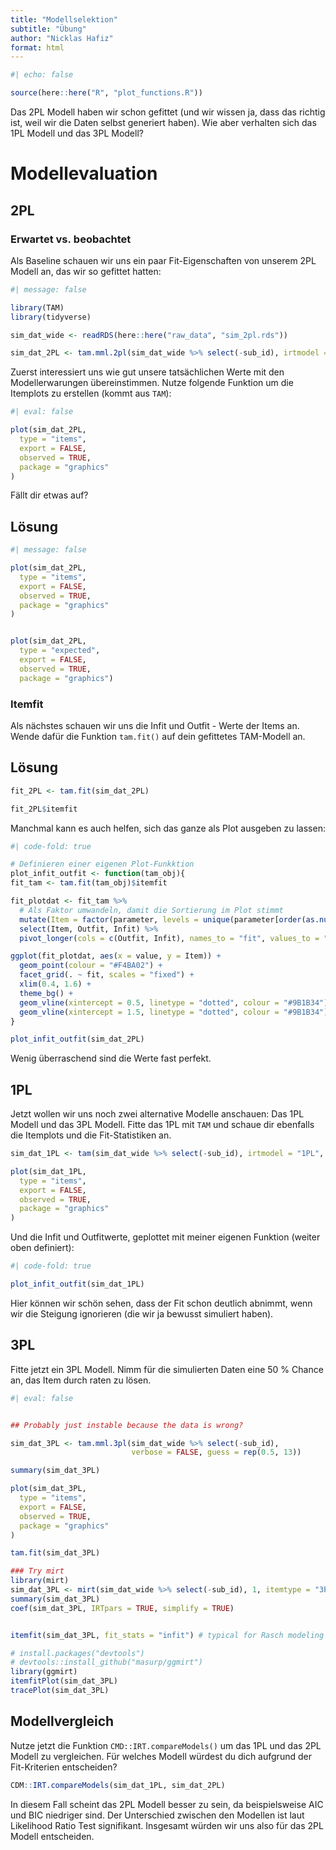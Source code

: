 ```yaml
---
title: "Modellselektion"
subtitle: "Übung"
author: "Nicklas Hafiz"
format: html
---
```


```r
#| echo: false

source(here::here("R", "plot_functions.R"))
```


Das 2PL Modell haben wir schon gefittet (und wir wissen ja, dass das richtig ist, weil wir die Daten selbst generiert haben). Wie aber verhalten sich das 1PL Modell und das 3PL Modell? 

# Modellevaluation

## 2PL

### Erwartet vs. beobachtet
Als Baseline schauen wir uns ein paar Fit-Eigenschaften von unserem 2PL Modell an, das wir so gefittet hatten: 


```r
#| message: false

library(TAM)
library(tidyverse)

sim_dat_wide <- readRDS(here::here("raw_data", "sim_2pl.rds"))

sim_dat_2PL <- tam.mml.2pl(sim_dat_wide %>% select(-sub_id), irtmodel = "2PL", verbose = FALSE)
```

Zuerst interessiert uns wie gut unsere tatsächlichen Werte mit den Modellerwarungen übereinstimmen. Nutze folgende Funktion um die Itemplots zu erstellen (kommt aus `TAM`):

```r
#| eval: false

plot(sim_dat_2PL,
  type = "items",
  export = FALSE,
  observed = TRUE,
  package = "graphics"
)
```

Fällt dir etwas auf?

:::{.callout-caution collapse="true"}

## Lösung

```r
#| message: false

plot(sim_dat_2PL,
  type = "items",
  export = FALSE,
  observed = TRUE,
  package = "graphics"
)


plot(sim_dat_2PL,
  type = "expected",
  export = FALSE,
  observed = TRUE,
  package = "graphics")
```

::: 

### Itemfit
Als nächstes schauen wir uns die Infit und Outfit - Werte der Items an. Wende dafür die Funktion `tam.fit()` auf dein gefittetes TAM-Modell an.  

:::{.callout-caution collapse="true"}

## Lösung

```r
fit_2PL <- tam.fit(sim_dat_2PL)

fit_2PL$itemfit
```

Manchmal kann es auch helfen, sich das ganze als Plot ausgeben zu lassen:

```r
#| code-fold: true

# Definieren einer eigenen Plot-Funkktion
plot_infit_outfit <- function(tam_obj){
fit_tam <- tam.fit(tam_obj)$itemfit

fit_plotdat <- fit_tam %>%
  # Als Faktor umwandeln, damit die Sortierung im Plot stimmt
  mutate(Item = factor(parameter, levels = unique(parameter[order(as.numeric(parameter))]))) %>%
  select(Item, Outfit, Infit) %>%
  pivot_longer(cols = c(Outfit, Infit), names_to = "fit", values_to = "value")

ggplot(fit_plotdat, aes(x = value, y = Item)) +
  geom_point(colour = "#F4BA02") +
  facet_grid(. ~ fit, scales = "fixed") +
  xlim(0.4, 1.6) +
  theme_bg() +
  geom_vline(xintercept = 0.5, linetype = "dotted", colour = "#9B1B34") +
  geom_vline(xintercept = 1.5, linetype = "dotted", colour = "#9B1B34")
}

plot_infit_outfit(sim_dat_2PL)
```

Wenig überraschend sind die Werte fast perfekt. 
:::

## 1PL

Jetzt wollen wir uns noch zwei alternative Modelle anschauen: Das 1PL Modell und das 3PL Modell. Fitte das 1PL mit `TAM` und schaue dir ebenfalls die Itemplots und die Fit-Statistiken an.

:::{.callout-caution collapse="true"}

```r
sim_dat_1PL <- tam(sim_dat_wide %>% select(-sub_id), irtmodel = "1PL", verbose = FALSE)

plot(sim_dat_1PL,
  type = "items",
  export = FALSE,
  observed = TRUE,
  package = "graphics"
)
```

Und die Infit und Outfitwerte, geplottet mit meiner eigenen Funktion (weiter oben definiert):

```r
#| code-fold: true

plot_infit_outfit(sim_dat_1PL)

```

Hier können wir schön sehen, dass der Fit schon deutlich abnimmt, wenn wir die Steigung ignorieren (die wir ja bewusst simuliert haben). 
:::



## 3PL
Fitte jetzt ein 3PL Modell. Nimm für die simulierten Daten eine 50 % Chance an, das Item durch raten zu lösen. 

```r
#| eval: false


## Probably just instable because the data is wrong?

sim_dat_3PL <- tam.mml.3pl(sim_dat_wide %>% select(-sub_id), 
                           verbose = FALSE, guess = rep(0.5, 13))

summary(sim_dat_3PL)

plot(sim_dat_3PL,
  type = "items",
  export = FALSE,
  observed = TRUE,
  package = "graphics"
)

tam.fit(sim_dat_3PL)

### Try mirt
library(mirt)
sim_dat_3PL <- mirt(sim_dat_wide %>% select(-sub_id), 1, itemtype = "3PL", verbose = FALSE, guess = rep(0.25, 13))
summary(sim_dat_3PL)
coef(sim_dat_3PL, IRTpars = TRUE, simplify = TRUE)


itemfit(sim_dat_3PL, fit_stats = "infit") # typical for Rasch modeling

# install.packages("devtools")
# devtools::install_github("masurp/ggmirt")
library(ggmirt)
itemfitPlot(sim_dat_3PL)
tracePlot(sim_dat_3PL)
```

## Modellvergleich
Nutze jetzt die Funktion `CMD::IRT.compareModels()` um das 1PL und das 2PL Modell zu vergleichen. Für welches Modell würdest du dich aufgrund der Fit-Kriterien entscheiden?

:::{.callout-caution collapse="true"}

```r
CDM::IRT.compareModels(sim_dat_1PL, sim_dat_2PL)
```

In diesem Fall scheint das 2PL Modell besser zu sein, da beispielsweise AIC und BIC niedriger sind. Der Unterschied zwischen den Modellen ist laut Likelihood Ratio Test signifikant. Insgesamt würden wir uns also für das 2PL Modell entscheiden. 
::: 
